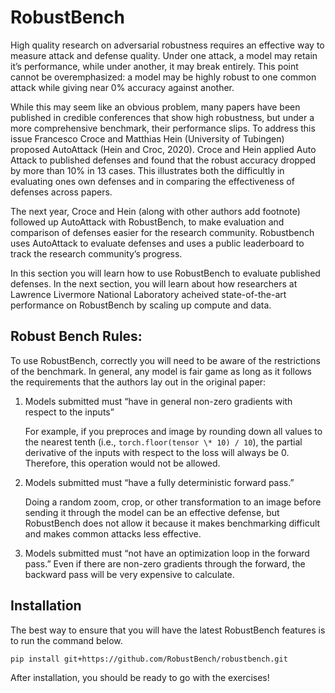 # RobustBench

High quality research on adversarial robustness requires an effective way to measure attack and defense quality. Under one attack, a model may retain it’s performance, while under another, it may break entirely. This point cannot be overemphasized: a model may be highly robust to one common attack while giving near 0% accuracy against another.

While this may seem like an obvious problem, many papers have been published in credible conferences that show high robustness, but under a more comprehensive benchmark, their performance slips. To address this issue Francesco Croce and Matthias Hein (University of Tubingen) proposed AutoAttack (Hein and Croc, 2020). Croce and Hein applied Auto Attack to published defenses and found that the robust accuracy dropped by more than 10% in 13 cases. This illustrates both the difficultly in evaluating ones own defenses and in comparing the effectiveness of defenses across papers.

The next year, Croce and Hein (along with other authors add footnote) followed up AutoAttack with RobustBench, to make evaluation and comparison of defenses easier for the research community. Robustbench uses AutoAttack to evaluate defenses and uses a public leaderboard to track the research community’s progress.

In this section you will learn how to use RobustBench to evaluate published defenses. In the next section, you will learn about how researchers at Lawrence Livermore National Laboratory acheived state-of-the-art performance on RobustBench by scaling up compute and data.

## Robust Bench Rules:

To use RobustBench, correctly you will need to be aware of the restrictions of the benchmark. In general, any model is fair game as long as it follows the requirements that the authors lay out in the original paper:

1. Models submitted must “have in general non-zero gradients with respect to the inputs”

   For example, if you preproces and image by rounding down all values to the nearest tenth (i.e., `torch.floor(tensor \* 10) / 10`), the partial derivative of the inputs with respect to the loss will always be 0.
   Therefore, this operation would not be allowed.

2. Models submitted must “have a fully deterministic forward pass.”

   Doing a random zoom, crop, or other transformation to an image before sending it through the model can be an effective defense, but RobustBench does not allow it because it makes benchmarking difficult and makes common attacks less effective.

3. Models submitted must “not have an optimization loop in the forward pass.”
   Even if there are non-zero gradients through the forward, the backward pass will be very expensive to calculate.

## Installation

The best way to ensure that you will have the latest RobustBench features is to run the command below.

```
pip install git+https://github.com/RobustBench/robustbench.git
```

After installation, you should be ready to go with the exercises!
